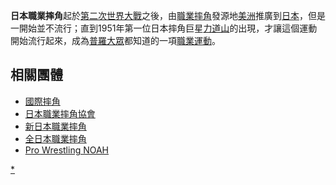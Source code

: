 {{japanese|japanese=プロレス|romaji=Puroresu}}
'''日本職業摔角'''起於[[第二次世界大戰|第二次世界大戰]]之後，由[[職業摔角|職業摔角]]發源地[[美洲|美洲]]推廣到[[日本|日本]]，但是一開始並不流行；直到1951年第一位日本摔角巨星[[力道山|力道山]]的出現，才讓這個運動開始流行起來，成為[[普羅大眾|普羅大眾]]都知道的一項[[職業運動|職業運動]]。

==相關團體==
*[[國際摔角|國際摔角]]
*[[日本職業摔角協會|日本職業摔角協會]]
*[[新日本職業摔角|新日本職業摔角]]
*[[全日本職業摔角|全日本職業摔角]]
*[[Pro_Wrestling_NOAH|Pro Wrestling NOAH]]
{{sport-stub}}

[[Category:日本職業摔角|*]]
